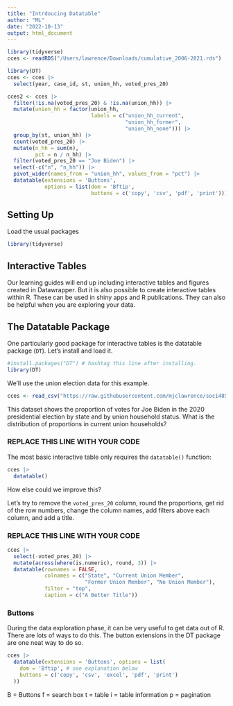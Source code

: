 ```yaml
---
title: "Intrdoucing Datatable"
author: "ML"
date: "2022-10-13"
output: html_document
---
```


```r
library(tidyverse)
cces <- readRDS("/Users/lawrence/Downloads/cumulative_2006-2021.rds")
```


```r
library(DT)
cces <- cces |> 
  select(year, case_id, st, union_hh, voted_pres_20)

cces2 <- cces |> 
  filter(!is.na(voted_pres_20) & !is.na(union_hh)) |> 
  mutate(union_hh = factor(union_hh,
                           labels = c("union_hh_current",
                                      "union_hh_former",
                                      "union_hh_none"))) |> 
  group_by(st, union_hh) |>
  count(voted_pres_20) |> 
  mutate(n_hh = sum(n),
         pct = n / n_hh) |> 
  filter(voted_pres_20 == "Joe Biden") |> 
  select(-c("n", "n_hh")) |> 
  pivot_wider(names_from = "union_hh", values_from = "pct") |> 
  datatable(extensions = 'Buttons', 
            options = list(dom = 'Bftip', 
                           buttons = c('copy', 'csv', 'pdf', 'print')))
```

## Setting Up

Load the usual packages

```r
library(tidyverse)
```


## Interactive Tables

Our learning guides will end up including interactive tables and figures created in Datawrapper. But it is also possible to create interactive tables within R. These can be used in shiny apps and R publications. They can also be helpful when you are exploring your data.

## The Datatable Package

One particularly good package for interactive tables is the datatable package (`DT`). Let's install and load it.

```r
#install.packages("DT") # hashtag this line after installing.
library(DT)
```


We'll use the union election data for this example. 

```r
cces <- read_csv("https://raw.githubusercontent.com/mjclawrence/soci485_f22/master/data/cces_union_2020.csv")
```

This dataset shows the proportion of votes for Joe Biden in the 2020 presidential election by state and by union household status. What is the distribution of proportions in current union households?

### REPLACE THIS LINE WITH YOUR CODE

The most basic interactive table only requires the `datatable()` function:

```r
cces |> 
  datatable()
```


How else could we improve this?

Let's try to remove the `voted_pres_20` column, round the proportions, get rid of the row numbers, change the column names, add filters above each column, and add a title. 

### REPLACE THIS LINE WITH YOUR CODE

```r
cces |> 
  select(-voted_pres_20) |>
  mutate(across(where(is.numeric), round, 3)) |>  
  datatable(rownames = FALSE,
            colnames = c("State", "Current Union Member",
                         "Former Union Member", "No Union Member"),
            filter = "top",
            caption = c("A Better Title"))
```

### Buttons

During the data exploration phase, it can be very useful to get data out of R. There are lots of ways to do this. The button extensions in the DT package are one neat way to do so.

```r
cces |> 
  datatable(extensions = 'Buttons', options = list(
    dom = 'Bftip', # see explanation below
    buttons = c('copy', 'csv', 'excel', 'pdf', 'print')
  ))
```

B = Buttons
f = search box
t = table
i = table information
p = pagination


